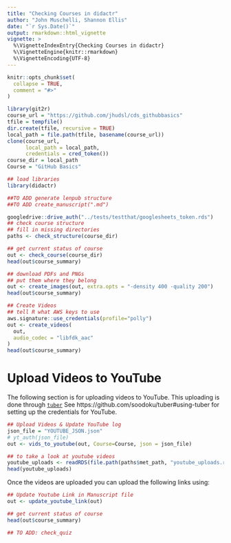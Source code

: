 ```yaml
---
title: "Checking Courses in didactr"
author: "John Muschelli, Shannon Ellis"
date: "`r Sys.Date()`"
output: rmarkdown::html_vignette
vignette: >
  %\VignetteIndexEntry{Checking Courses in didactr}
  %\VignetteEngine{knitr::rmarkdown}
  %\VignetteEncoding{UTF-8}
---
```


```r
knitr::opts_chunk$set(
  collapse = TRUE,
  comment = "#>"
)
```

```r
library(git2r)
course_url = "https://github.com/jhudsl/cds_githubbasics"
tfile = tempfile()
dir.create(tfile, recursive = TRUE)
local_path = file.path(tfile, basename(course_url))
clone(course_url, 
      local_path = local_path, 
      credentials = cred_token())
course_dir = local_path
Course = "GitHub Basics"

## load libraries
library(didactr)

##TO ADD generate lenpub structure
##TO ADD create_manuscript(".md")

googledrive::drive_auth("../tests/testthat/googlesheets_token.rds")
## check course structure
## fill in missing directories
paths <- check_structure(course_dir)

## get current status of course
out <- check_course(course_dir)
head(out$course_summary)

## download PDFs and PNGs
## put them where they belong
out <- create_images(out, extra.opts = "-density 400 -quality 200")
head(out$course_summary)
```

```r
## Create Videos
## tell R what AWS keys to use
aws.signature::use_credentials(profile="polly")
out <- create_videos(
  out, 
  audio_codec = "libfdk_aac"
)
head(out$course_summary)
```


# Upload Videos to YouTube

The following section is for uploading videos to YouTube.  This uploading is done through [`tuber`](https://github.com/soodoku/tuber)  See https://github.com/soodoku/tuber#using-tuber for setting up the credentials for YouTube.  

```r
## Upload Videos & Update YouTube log
json_file = "YOUTUBE_JSON.json"
# yt_auth(json_file)
out <- vids_to_youtube(out, Course=Course, json = json_file)

## to take a look at youtube videos
youtube_uploads <- readRDS(file.path(paths$met_path, "youtube_uploads.rds"))
head(youtube_uploads)

```

Once the videos are uploaded you can upload the following links using:

```r
## Update Youtube Link in Manuscript file
out <- update_youtube_link(out)

## get current status of course
head(out$course_summary)

## TO ADD: check_quiz
```
